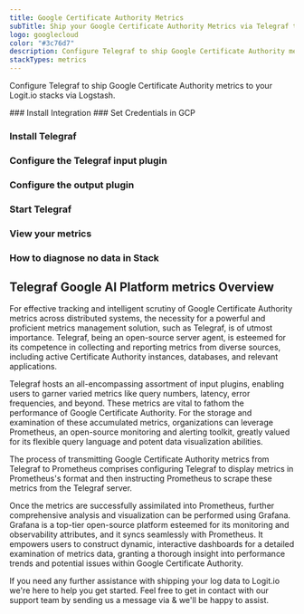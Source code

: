 ```yaml
---
title: Google Certificate Authority Metrics
subTitle: Ship your Google Certificate Authority Metrics via Telegraf to your Logit.io Stack
logo: googlecloud
color: "#3c76d7"
description: Configure Telegraf to ship Google Certificate Authority metrics to Logit.io. Get started using our Telegraf Google Certificate Authority metrics example.
stackTypes: metrics
---
```


Configure Telegraf to ship Google Certificate Authority metrics to your Logit.io stacks via Logstash.

<Steps>
  ### Install Integration
  <InstallIntegration/>
  ### Set Credentials in GCP

  <SetGCPCredentials intro="Google Certificate Authority Service, a part of Google Cloud, streamlines and secures the management and deployment of private Certificate Authorities."/>

  ### Install Telegraf

  <InstallTelegraf />

  ### Configure the Telegraf input plugin

  <TelegrafStackDriverInput metric_type="privateca.googleapis.com"/>

  ### Configure the output plugin

  <TelegrafOutputPlugin />

  ### Start Telegraf

  <StartTelegraf />

  ### View your metrics
  <LaunchStack stackType="metrics" source="Google_Certificate_Authority_Metrics_via_Telegraf" utmMedium="metrics" utmCampaign="telegraf-GoogleCertificateAuthority-metrics" />

  ### How to diagnose no data in Stack

  <DiagnoseNoData />
</Steps>

## Telegraf Google AI Platform metrics Overview

For effective tracking and intelligent scrutiny of Google Certificate Authority metrics across distributed systems, 
the necessity for a powerful and proficient metrics management solution, such as Telegraf, is of utmost importance. 
Telegraf, being an open-source server agent, is esteemed for its competence in collecting and reporting metrics 
from diverse sources, including active Certificate Authority instances, databases, and relevant applications.

Telegraf hosts an all-encompassing assortment of input plugins, enabling users to garner varied metrics like 
query numbers, latency, error frequencies, and beyond. These metrics are vital to fathom the performance of 
Google Certificate Authority. For the storage and examination of these accumulated metrics, organizations 
can leverage Prometheus, an open-source monitoring and alerting toolkit, greatly valued for its flexible 
query language and potent data visualization abilities.

The process of transmitting Google Certificate Authority metrics from Telegraf to Prometheus comprises 
configuring Telegraf to display metrics in Prometheus's format and then instructing Prometheus to scrape 
these metrics from the Telegraf server.

Once the metrics are successfully assimilated into Prometheus, further comprehensive analysis and visualization 
can be performed using Grafana. Grafana is a top-tier open-source platform esteemed for its monitoring and 
observability attributes, and it syncs seamlessly with Prometheus. It empowers users to construct dynamic, 
interactive dashboards for a detailed examination of metrics data, granting a thorough insight into performance 
trends and potential issues within Google Certificate Authority.

If you need any further assistance with shipping your log data to Logit.io we're here to help you get started. 
Feel free to get in contact with our support team by sending us a message via <IntercomButton text="live chat" /> & we'll be happy to assist.